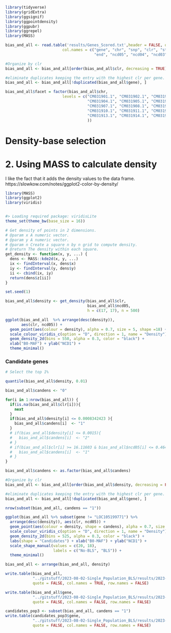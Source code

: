 
```r
library(tidyverse)
library(gridExtra)
library(ggsignif)
library(ggpointdensity)
library(ggpubr)
library(ggrepel)
library(MASS)
```

```r

bias_and_all <- read.table('results/Genes_Scored.txt',header = FALSE, quote = "", 
                         col.names = c("gene", "chr", "snp", "clr", "start",
                                       "end", "ncd05", "ncd04", "ncd03"))
```

```r
#Organize by clr
bias_and_all <- bias_and_all[order(bias_and_all$clr, decreasing = TRUE), ]

#eliminate duplicates keeping the entry with the highest clr per gene.
bias_and_all <- bias_and_all[!duplicated(bias_and_all$gene), ]

```

```r

bias_and_all$facet = factor(bias_and_all$chr, 
                         levels = c("CM031901.1", "CM031902.1", "CM031903.1", 
                                    "CM031904.1", "CM031905.1", "CM031906.1", 
                                    "CM031907.1", "CM031908.1", "CM031909.1", 
                                    "CM031910.1", "CM031911.1", "CM031912.1", 
                                    "CM031913.1", "CM031914.1", "CM031915.1"
                                    ))

```

# Density-base selection

#####################

# 2. Using MASS to calculate density
I like the fact that it adds the density values to the data frame.
https://slowkow.com/notes/ggplot2-color-by-density/

```r
library(MASS)
library(ggplot2)
library(viridis)


#> Loading required package: viridisLite
theme_set(theme_bw(base_size = 16))

# Get density of points in 2 dimensions.
# @param x A numeric vector.
# @param y A numeric vector.
# @param n Create a square n by n grid to compute density.
# @return The density within each square.
get_density <- function(x, y, ...) {
  dens <- MASS::kde2d(x, y, ...)
  ix <- findInterval(x, dens$x)
  iy <- findInterval(y, dens$y)
  ii <- cbind(ix, iy)
  return(dens$z[ii])
}

set.seed(1)

bias_and_all$density <- get_density(bias_and_all$clr, 
                                    bias_and_all$ncd05, 
                                    h = c(17, 17), n = 500)

```


```r

ggplot(bias_and_all  %>% arrange(desc(density)),
       aes(clr, ncd05)) + 
  geom_point(aes(colour = density), alpha = 0.7, size = 5, shape =18) +
  scale_colour_viridis_c(option = "D", direction = 1, name = "Density") +
  geom_density_2d(bins = 550, alpha = 0.3, color = "black") +
  xlab("B0-MAF") + ylab("NCD1") + 
  theme_minimal()


```
### Candidate genes


```r
# Select the top 1%

quantile(bias_and_all$density, 0.01)

bias_and_all$candens <- "0"

for(i in 1:nrow(bias_and_all)) {                     
  if(is.na(bias_and_all$clr[i])){
    next
  }
  if(bias_and_all$density[i] <= 0.0008342423 ){
    bias_and_all$candens[i]  <- "1"
  }
  # if(bias_and_all$density[i] <= 0.0015){
  #   bias_and_all$candens[i]  <- "2"
  # }
  # if(bias_and_all$clr[i] >= 16.11603 & bias_and_all$ncd05[i] <= 0.4647506){
  #   bias_and_all$candens[i]  <- "1"
  # }
}

bias_and_all$candens <- as.factor(bias_and_all$candens)

#Organize by clr
bias_and_all <- bias_and_all[order(bias_and_all$density, decreasing = FALSE), ]

#eliminate duplicates keeping the entry with the highest clr per gene.
bias_and_all <- bias_and_all[!duplicated(bias_and_all$gene), ]

nrow(subset(bias_and_all, candens == "1"))
```

```r

ggplot(bias_and_all %>% subset(gene != "LOC105199771") %>% 
  arrange(desc(density)), aes(clr, ncd05)) + 
  geom_point(aes(colour = density, shape = candens), alpha = 0.7, size = 5) +
  scale_colour_viridis_c(option = "D", direction = 1, name = "Density") +
  geom_density_2d(bins = 525, alpha = 0.3, color = "black") +
  labs(shape = "Candidates") + xlab("B0-MAF") + ylab("NCD1") + 
  scale_shape_manual(values = c(20, 18),
                     labels = c("No-BLS", "BLS")) +
  theme_minimal()

```


```r

bias_and_all <- arrange(bias_and_all, density)

write.table(bias_and_all, 
            "../gitstuff/2023-08-02-Single_Population_BLS/results/2023-08-03-Pop3.txt", 
            quote = FALSE, col.names = TRUE, row.names = FALSE)

write.table(bias_and_all$gene, 
            "../gitstuff/2023-08-02-Single_Population_BLS/results/2023-08-03-Pop3_Genes.txt", 
            quote = FALSE, col.names = FALSE, row.names = FALSE)

candidates_pop3 <- subset(bias_and_all, candens == "1")
write.table(candidates_pop3$gene, 
            "../gitstuff/2023-08-02-Single_Population_BLS/results/2023-08-03-Pop3_Candidate_Genes.txt", 
            quote = FALSE, col.names = FALSE, row.names = FALSE)

```


